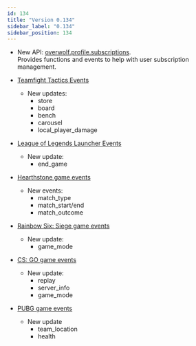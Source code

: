 ```yaml
---
id: 134
title: "Version 0.134"
sidebar_label: "0.134"
sidebar_position: 134
---
```


* New API: [overwolf.profile.subscriptions](/api/profile/subscriptions).  
  Provides functions and events to help with user subscription management.

* [Teamfight Tactics Events](/api/games/events/teamfight-tactics#docsNav)
  * New updates:
    * store
    * board
    * bench
    * carousel
    * local_player_damage
    
* [League of Legends Launcher Events](/api/games/launchers/events/league-of-legends#docsNav)
  * New update:
    * end_game
    
* [Hearthstone game events](/api/games/events/hearthstone#docsNav)
  * New events:
    * match_type
    * match_start/end
    * match_outcome
* [Rainbow Six: Siege game events](/api/games/events/rainbow-six-siege#docsNav)
  * New update:
    * game_mode
* [CS: GO game events](/api/games/events/counter-strike-global-offensive#docsNav)
  * New update:
    * replay
    * server_info
    * game_mode
* [PUBG game events](/api/games/events/player-unknowns-battlegrounds#docsNav)
  * New update
    * team_location
    * health

